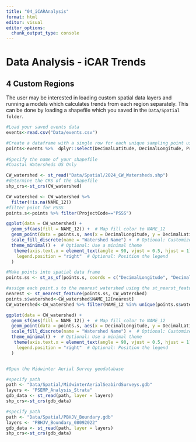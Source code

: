 ```yaml
---
title: "04_iCARAnalysis"
format: html
editor: visual
editor_options: 
  chunk_output_type: console
---
```


# Data Analysis - iCAR Trends

## 4 Custom Regions

The user may be interested in loading custom spatial data layers and running a models which calculates trends from each region separately. This can be done by loading a shapefile which you saved in the `Data/Spatial folder`. 

```r

#Load your saved events data 
events<-read.csv("Data/events.csv")

#Create a dataframe with a single row for each unique sampling point using DecimalLatitude and DecimalLongitude
points<-events %>%  dplyr::select(DecimalLatitude, DecimalLongitude, ProjectCode) %>% distinct(DecimalLatitude, DecimalLongitude, .keep_all = TRUE)
                                                                              
#Specify the name of your shapefile
#Coastal Watersheds US Only

CW_watershed <- st_read("Data/Spatial/2024_CW_Watersheds.shp")
#determine the CRS of the shapefile
shp_crs<-st_crs(CW_watershed)

CW_watershed <- CW_watershed %>%
  filter(!is.na(NAME_12))
#filter point for PSSS
points.s<-points %>% filter(ProjectCode=="PSSS")

ggplot(data = CW_watershed) +
  geom_sf(aes(fill = NAME_12)) +  # Map fill color to NAME_12
  geom_point(data = points.s, aes(x = DecimalLongitude, y = DecimalLatitude), color = "black", size = 1) +
  scale_fill_discrete(name = "Watershed Name") +  # Optional: Customize legend title
  theme_minimal() +  # Optional: Use a minimal theme
   theme(axis.text.x = element_text(angle = 90, vjust = 0.5, hjust = 1),  # Rotate x-axis text
    legend.position = "right"  # Optional: Position the legend
  )

#Make points into spatial data frame
points.ss <- st_as_sf(points.s, coords = c("DecimalLongitude", "DecimalLatitude"), crs = shp_crs)

#assign each point.s to the nearest watershed using the st_nearst_feature function
nearest <- st_nearest_feature(points.ss, CW_watershed)
points.s$watershed<-CW_watershed$NAME_12[nearest] 
CW_watershed<-CW_watershed %>% filter(NAME_12 %in% unique(points.s$watershed))

ggplot(data = CW_watershed) +
  geom_sf(aes(fill = NAME_12)) +  # Map fill color to NAME_12
  geom_point(data = points.s, aes(x = DecimalLongitude, y = DecimalLatitude), color = "black", size = 1) +
  scale_fill_discrete(name = "Watershed Name") +  # Optional: Customize legend title
  theme_minimal() +  # Optional: Use a minimal theme
   theme(axis.text.x = element_text(angle = 90, vjust = 0.5, hjust = 1),  # Rotate x-axis text
    legend.position = "right"  # Optional: Position the legend
  )


#Open the Midwinter Aerial Survey geodatabase

#specify path
path <- "Data/Spatial/MidwinterAerialSeabirdSurveys.gdb"
layers <- "PSEMP_Analysis_Strata"
gdb_data <- st_read(path, layer = layers)
shp_crs<-st_crs(gdb_data)

#specify path
path <- "Data/Spatial/PBHJV_Boundary.gdb"
layers <- "PBHJV_Boundary_08092022"
gdb_data <- st_read(path, layer = layers)
shp_crs<-st_crs(gdb_data)





```